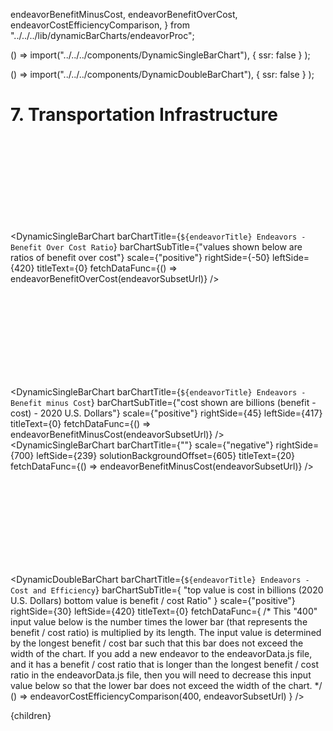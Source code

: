   endeavorBenefitMinusCost,
  endeavorBenefitOverCost,
  endeavorCostEfficiencyComparison,
} from "../../../lib/dynamicBarCharts/endeavorProc";


  () => import("../../../components/DynamicSingleBarChart"),
  { ssr: false }
);

  () => import("../../../components/DynamicDoubleBarChart"),
  { ssr: false }
);



# 7. Transportation Infrastructure

<br></br>
<br></br>
<br></br>
<br></br>

<DynamicSingleBarChart
  barChartTitle={`${endeavorTitle} Endeavors - Benefit Over Cost Ratio`}
  barChartSubTitle={"values shown below are ratios of benefit over cost"}
  scale={"positive"}
  rightSide={-50}
  leftSide={420}
  titleText={0}
  fetchDataFunc={() => endeavorBenefitOverCost(endeavorSubsetUrl)}
/>

<br></br>
<br></br>
<br></br>
<br></br>

<DynamicSingleBarChart
  barChartTitle={`${endeavorTitle} Endeavors - Benefit minus Cost`}
  barChartSubTitle={"cost shown are billions (benefit - cost) - 2020 U.S. Dollars"}
  scale={"positive"}
  rightSide={45}
  leftSide={417}
  titleText={0}
  fetchDataFunc={() => endeavorBenefitMinusCost(endeavorSubsetUrl)}
/>
<DynamicSingleBarChart
  barChartTitle={""}
  scale={"negative"}
  rightSide={700}
  leftSide={239}
  solutionBackgroundOffset={605}
  titleText={20}
  fetchDataFunc={() => endeavorBenefitMinusCost(endeavorSubsetUrl)}
/>

<br></br>
<br></br>
<br></br>
<br></br>

<DynamicDoubleBarChart
  barChartTitle={`${endeavorTitle} Endeavors - Cost and Efficiency`}
  barChartSubTitle={
    "top value is cost in billions (2020 U.S. Dollars) bottom value is benefit / cost Ratio"
  }
  scale={"positive"}
  rightSide={30}
  leftSide={420}
  titleText={0}
  fetchDataFunc={
    /* 
      This "400" input value below is the number times the lower bar
      (that represents the benefit / cost ratio) is multiplied by its
      length.  The input value is determined by the longest benefit / cost
      bar such that this bar does not exceed the width of the chart.  If 
      you add a new endeavor to the endeavorData.js file, and it has a 
      benefit / cost ratio that is longer than the longest benefit / cost
      ratio in the endeavorData.js file, then you will need to decrease this
      input value below so that the lower bar does not exceed the width of
      the chart.
    */
    () => endeavorCostEfficiencyComparison(400, endeavorSubsetUrl)
  }
/>

  <Article 
    focusAreaUrl={focusAreaUrl} 
    hierarchy={hierarchy} 
    site={site}
  >
    <div style={{ backgroundColor: 'rgb(226, 232, 240)' }}>
      {children}
    </div>
  </Article>

